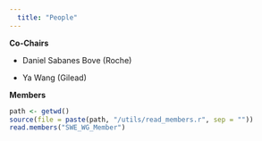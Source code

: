 ```yaml
---
  title: "People"
---
```


**Co-Chairs**

  * Daniel Sabanes Bove (Roche)

  * Ya Wang (Gilead)


**Members**
```r
path <- getwd()
source(file = paste(path, "/utils/read_members.r", sep = ""))
read.members("SWE_WG_Member")
```
